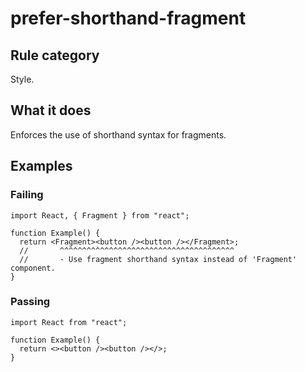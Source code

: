 # prefer-shorthand-fragment

## Rule category

Style.

## What it does

Enforces the use of shorthand syntax for fragments.

## Examples

### Failing

```tsx
import React, { Fragment } from "react";

function Example() {
  return <Fragment><button /><button /></Fragment>;
  //       ^^^^^^^^^^^^^^^^^^^^^^^^^^^^^^^^^^^^^^^
  //       - Use fragment shorthand syntax instead of 'Fragment' component.
}
```

### Passing

```tsx
import React from "react";

function Example() {
  return <><button /><button /></>;
}
```
